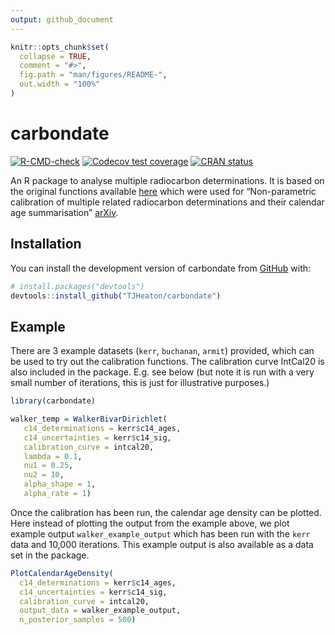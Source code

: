 ```yaml
---
output: github_document
---
```


<!-- README.md is generated from README.Rmd. Please edit that file -->

```r
knitr::opts_chunk$set(
  collapse = TRUE,
  comment = "#>",
  fig.path = "man/figures/README-",
  out.width = "100%"
)
```

# carbondate

<!-- badges: start -->
[![R-CMD-check](https://github.com/TJHeaton/carbondate/actions/workflows/R-CMD-check.yaml/badge.svg)](https://github.com/TJHeaton/carbondate/actions/workflows/R-CMD-check.yaml)
[![Codecov test coverage](https://codecov.io/gh/TJHeaton/carbondate/branch/main/graph/badge.svg)](https://app.codecov.io/gh/TJHeaton/carbondate?branch=main)
[![CRAN status](https://www.r-pkg.org/badges/version/carbondate)](https://CRAN.R-project.org/package=carbondate)
<!-- badges: end -->

An R package to analyse multiple radiocarbon determinations. It is based on the 
original functions available 
[here](https://github.com/TJHeaton/NonparametricCalibration) which were used for 
"Non-parametric calibration of multiple related radiocarbon determinations and 
their calendar age summarisation" [arXiv](https://arxiv.org/abs/2109.15024).

## Installation

You can install the development version of carbondate from 
[GitHub](https://github.com/) with:

``` r
# install.packages("devtools")
devtools::install_github("TJHeaton/carbondate")
```

## Example

There are 3 example datasets (`kerr`, `buchanan`, `armit`) provided, which can 
be used to try out the calibration functions. The calibration curve IntCal20 is
also included in the package. E.g. see below (but note it is run with a very 
small number of iterations, this is just for illustrative purposes.)

```r
library(carbondate)

walker_temp = WalkerBivarDirichlet(
   c14_determinations = kerr$c14_ages,
   c14_uncertainties = kerr$c14_sig,
   calibration_curve = intcal20,
   lambda = 0.1,
   nu1 = 0.25,
   nu2 = 10,
   alpha_shape = 1,
   alpha_rate = 1)
```

Once the calibration has been run, the calendar age density can be plotted. Here
instead of plotting the output from the example above, we plot example output
`walker_example_output` which has been run with the `kerr` data and 10,000
iterations. This example output is also available as a data set in the package.

```r
PlotCalendarAgeDensity(
  c14_determinations = kerr$c14_ages,
  c14_uncertainties = kerr$c14_sig,
  calibration_curve = intcal20,
  output_data = walker_example_output,
  n_posterior_samples = 500)
```
